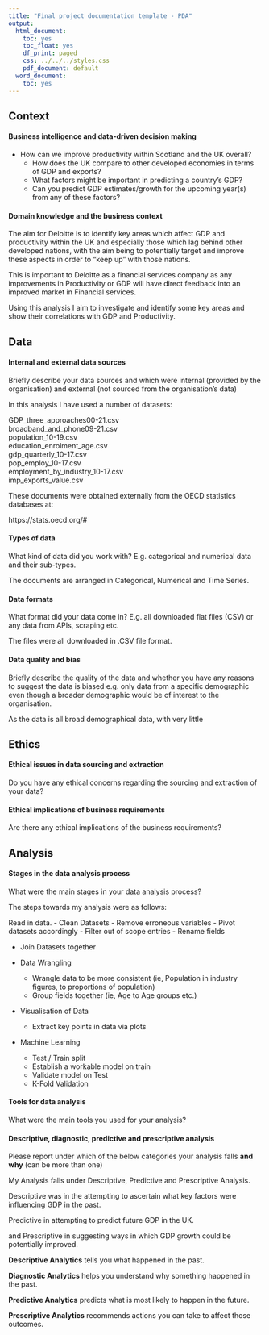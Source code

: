 ```yaml
---
title: "Final project documentation template - PDA"
output:
  html_document:
    toc: yes
    toc_float: yes
    df_print: paged
    css: ../../../styles.css
    pdf_document: default
  word_document:
    toc: yes
---
```


## Context

#### Business intelligence and data-driven decision making

- How can we improve productivity within Scotland and the UK overall?
  - How does the UK compare to other developed economies in terms of GDP and exports?
  - What factors might be important in predicting a country’s GDP?
  - Can you predict GDP estimates/growth for the upcoming year(s) from any of these factors?


#### Domain knowledge and the business context

The aim for Deloitte is to identify key areas which affect GDP and productivity within the UK and especially those which lag behind other developed nations, with the aim being to potentially target and improve these aspects in order to "keep up" with those nations.

This is important to Deloitte as a financial services company as any improvements in Productivity or GDP will have direct feedback into an improved market in Financial services.

Using this analysis I aim to investigate and identify some key areas and show their correlations with GDP and Productivity.

## Data

#### Internal and external data sources

Briefly describe your data sources and which were internal (provided by the organisation) and external (not sourced from the organisation's data)

In this analysis I have used a number of datasets:  
  
GDP_three_approaches00-21.csv  
broadband_and_phone09-21.csv  
population_10-19.csv  
education_enrolment_age.csv  
gdp_quarterly_10-17.csv  
pop_employ_10-17.csv  
employment_by_industry_10-17.csv  
imp_exports_value.csv  

These documents were obtained externally from the OECD statistics databases at:

https://stats.oecd.org/#

#### Types of data

What kind of data did you work with? E.g. categorical and numerical data and their sub-types.

The documents are arranged in Categorical, Numerical and Time Series.

#### Data formats

What format did your data come in? E.g. all downloaded flat files (CSV) or any data from APIs, scraping etc.

The files were all downloaded in .CSV file format.

#### Data quality and bias

Briefly describe the quality of the data and whether you have any reasons to suggest the data is biased e.g. only data from a specific demographic even though a broader demographic would be of interest to the organisation.

As the data is all broad demographical data, with very little 

## Ethics

#### Ethical issues in data sourcing and extraction

Do you have any ethical concerns regarding the sourcing and extraction of your data? 

#### Ethical implications of business requirements

Are there any ethical implications of the business requirements?

## Analysis

#### Stages in the data analysis process

What were the main stages in your data analysis process?

The steps towards my analysis were as follows:  

Read in data.
- Clean Datasets 
  - Remove erroneous variables
  - Pivot datasets accordingly
  - Filter out of scope entries
  - Rename fields
  
- Join Datasets together

- Data Wrangling
  - Wrangle data to be more consistent (ie, Population in industry figures, to proportions of population)
  - Group fields together (ie, Age to Age groups etc.)
  
- Visualisation of Data
  - Extract key points in data via plots
  
- Machine Learning 
  - Test / Train split
  - Establish a workable model on train
  - Validate model on Test
  - K-Fold Validation


#### Tools for data analysis

What were the main tools you used for your analysis?

#### Descriptive, diagnostic, predictive and prescriptive analysis

Please report under which of the below categories your analysis falls **and why** (can be more than one) 

My Analysis falls under Descriptive, Predictive and Prescriptive Analysis.

Descriptive was in the attempting to ascertain what key factors were influencing GDP in the past.

Predictive in attempting to predict future GDP in the UK.

and Prescriptive in suggesting ways in which GDP growth could be potentially improved.

::: {.emphasis}
**Descriptive Analytics** tells you what happened in the past.

**Diagnostic Analytics** helps you understand why something happened in the past.

**Predictive Analytics** predicts what is most likely to happen in the future.

**Prescriptive Analytics** recommends actions you can take to affect those outcomes.
:::



